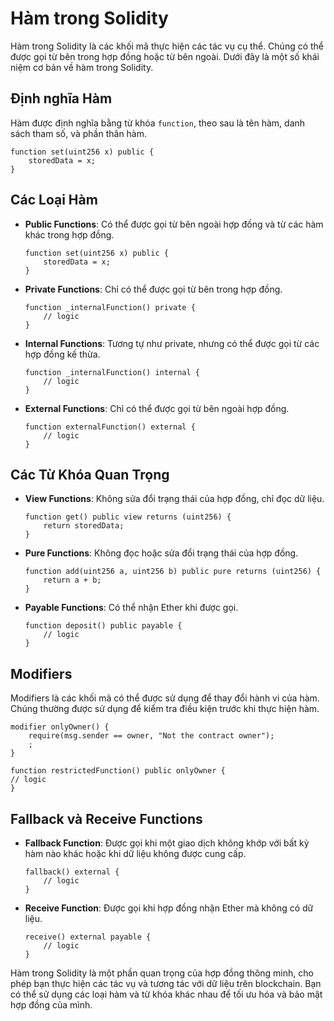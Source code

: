 # Hàm trong Solidity


<YouTubePlayer videoId="RG9cF45DRdY"/>

Hàm trong Solidity là các khối mã thực hiện các tác vụ cụ thể. Chúng có thể được gọi từ bên trong hợp đồng hoặc từ bên ngoài. Dưới đây là một số khái niệm cơ bản về hàm trong Solidity.

## Định nghĩa Hàm

Hàm được định nghĩa bằng từ khóa `function`, theo sau là tên hàm, danh sách tham số, và phần thân hàm.

```solidity
function set(uint256 x) public {
    storedData = x;
}
```


## Các Loại Hàm

- **Public Functions**: Có thể được gọi từ bên ngoài hợp đồng và từ các hàm khác trong hợp đồng.
  ```solidity
  function set(uint256 x) public {
      storedData = x;
  }
  ```

- **Private Functions**: Chỉ có thể được gọi từ bên trong hợp đồng.
  ```solidity
  function _internalFunction() private {
      // logic
  }
  ```

- **Internal Functions**: Tương tự như private, nhưng có thể được gọi từ các hợp đồng kế thừa.
  ```solidity
  function _internalFunction() internal {
      // logic
  }
  ```

- **External Functions**: Chỉ có thể được gọi từ bên ngoài hợp đồng.
  ```solidity
  function externalFunction() external {
      // logic
  }
  ```

## Các Từ Khóa Quan Trọng

- **View Functions**: Không sửa đổi trạng thái của hợp đồng, chỉ đọc dữ liệu.
  ```solidity
  function get() public view returns (uint256) {
      return storedData;
  }
  ```

- **Pure Functions**: Không đọc hoặc sửa đổi trạng thái của hợp đồng.
  ```solidity
  function add(uint256 a, uint256 b) public pure returns (uint256) {
      return a + b;
  }
  ```

- **Payable Functions**: Có thể nhận Ether khi được gọi.
  ```solidity
  function deposit() public payable {
      // logic
  }
  ```

## Modifiers

Modifiers là các khối mã có thể được sử dụng để thay đổi hành vi của hàm. Chúng thường được sử dụng để kiểm tra điều kiện trước khi thực hiện hàm.


```solidity
modifier onlyOwner() {
    require(msg.sender == owner, "Not the contract owner");
    ;
}

function restrictedFunction() public onlyOwner {
// logic
}
```


## Fallback và Receive Functions

- **Fallback Function**: Được gọi khi một giao dịch không khớp với bất kỳ hàm nào khác hoặc khi dữ liệu không được cung cấp.
  ```solidity
  fallback() external {
      // logic
  }
  ```

- **Receive Function**: Được gọi khi hợp đồng nhận Ether mà không có dữ liệu.
  ```solidity
  receive() external payable {
      // logic
  }
  ```

Hàm trong Solidity là một phần quan trọng của hợp đồng thông minh, cho phép bạn thực hiện các tác vụ và tương tác với dữ liệu trên blockchain. Bạn có thể sử dụng các loại hàm và từ khóa khác nhau để tối ưu hóa và bảo mật hợp đồng của mình.